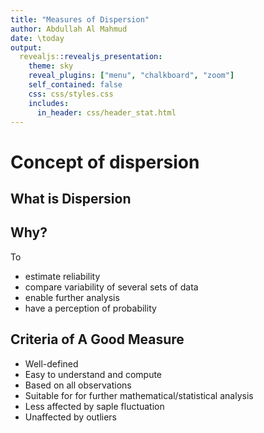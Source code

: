 ```yaml
---
title: "Measures of Dispersion"
author: Abdullah Al Mahmud
date: \today
output: 
  revealjs::revealjs_presentation:
    theme: sky
    reveal_plugins: ["menu", "chalkboard", "zoom"]
    self_contained: false
    css: css/styles.css
    includes:
      in_header: css/header_stat.html
---
```

# Concept of dispersion

## What is Dispersion

## Why?

To

- estimate reliability
- compare variability of several sets of data
- enable further analysis
- have a perception of probability

## Criteria of A Good Measure

- Well-defined
- Easy to understand and compute
- Based on all observations
- Suitable for for further mathematical/statistical analysis
- Less affected by saple fluctuation
- Unaffected by outliers